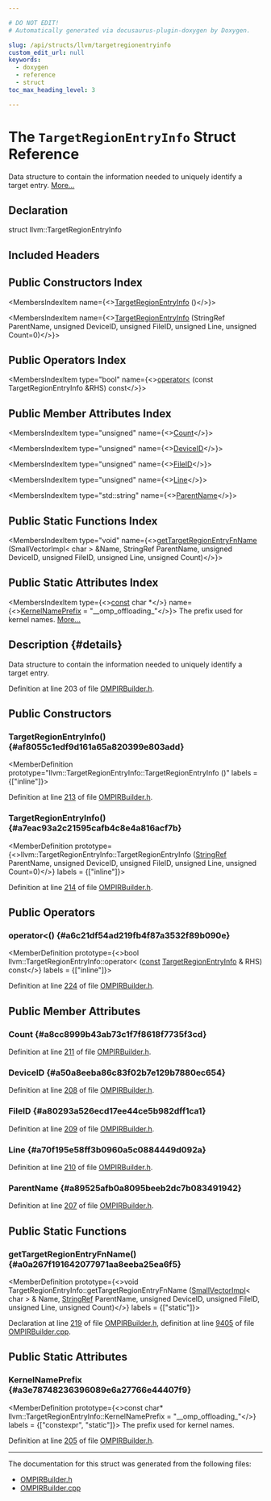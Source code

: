 ```yaml
---

# DO NOT EDIT!
# Automatically generated via docusaurus-plugin-doxygen by Doxygen.

slug: /api/structs/llvm/targetregionentryinfo
custom_edit_url: null
keywords:
  - doxygen
  - reference
  - struct
toc_max_heading_level: 3

---
```





# The `TargetRegionEntryInfo` Struct Reference

<DoxygenPage pluginConfig={pluginConfig}>

Data structure to contain the information needed to uniquely identify a target entry. <a href="#details">More...</a>

## Declaration

<CodeBlock>struct llvm::TargetRegionEntryInfo</CodeBlock>

## Included Headers

<IncludesList>
<IncludesListItem
  filePath="llvm/Frontend/OpenMP/OMPIRBuilder.h"
  permalink="/docs/api/files/include/include/llvm/include/llvm/frontend/include/llvm/frontend/openmp/ompirbuilder-h"
  isLocal="true" />
</IncludesList>

## Public Constructors Index

<MembersIndex>

<MembersIndexItem
  name={<><a href="#af8055c1edf9d161a65a820399e803add">TargetRegionEntryInfo</a> ()</>}>
</MembersIndexItem>

<MembersIndexItem
  name={<><a href="#a7eac93a2c21595cafb4c8e4a816acf7b">TargetRegionEntryInfo</a> (StringRef ParentName, unsigned DeviceID, unsigned FileID, unsigned Line, unsigned Count=0)</>}>
</MembersIndexItem>

</MembersIndex>

## Public Operators Index

<MembersIndex>

<MembersIndexItem
  type="bool"
  name={<><a href="#a6c21df54ad219fb4f87a3532f89b090e">operator&lt;</a> (const TargetRegionEntryInfo &amp;RHS) const</>}>
</MembersIndexItem>

</MembersIndex>

## Public Member Attributes Index

<MembersIndex>

<MembersIndexItem
  type="unsigned"
  name={<><a href="#a8cc8999b43ab73c1f7f8618f7735f3cd">Count</a></>}>
</MembersIndexItem>

<MembersIndexItem
  type="unsigned"
  name={<><a href="#a50a8eeba86c83f02b7e129b7880ec654">DeviceID</a></>}>
</MembersIndexItem>

<MembersIndexItem
  type="unsigned"
  name={<><a href="#a80293a526ecd17ee44ce5b982dff1ca1">FileID</a></>}>
</MembersIndexItem>

<MembersIndexItem
  type="unsigned"
  name={<><a href="#a70f195e58ff3b0960a5c0884449d092a">Line</a></>}>
</MembersIndexItem>

<MembersIndexItem
  type="std::string"
  name={<><a href="#a89525afb0a8095beeb2dc7b083491942">ParentName</a></>}>
</MembersIndexItem>

</MembersIndex>

## Public Static Functions Index

<MembersIndex>

<MembersIndexItem
  type="void"
  name={<><a href="#a0a267f191642077971aa8eeba25ea6f5">getTargetRegionEntryFnName</a> (SmallVectorImpl&lt; char &gt; &amp;Name, StringRef ParentName, unsigned DeviceID, unsigned FileID, unsigned Line, unsigned Count)</>}>
</MembersIndexItem>

</MembersIndex>

## Public Static Attributes Index

<MembersIndex>

<MembersIndexItem
  type={<><a href="/docs/api/files/lib/lib/target/lib/target/aarch64/aarch64promoteconstant-cpp/#a90f8350fecae261c25be85d38b451bff">const</a> char &#42;</>}
  name={<><a href="#a3e78748236396089e6a27766e44407f9">KernelNamePrefix</a> = &quot;&#95;&#95;omp&#95;offloading&#95;&quot;</>}>
The prefix used for kernel names. <a href="#a3e78748236396089e6a27766e44407f9">More...</a>
</MembersIndexItem>

</MembersIndex>

## Description {#details}

Data structure to contain the information needed to uniquely identify a target entry.

Definition at line 203 of file <a href="/docs/api/files/include/include/llvm/include/llvm/frontend/include/llvm/frontend/openmp/ompirbuilder-h">OMPIRBuilder.h</a>.

<SectionDefinition>

## Public Constructors

### TargetRegionEntryInfo() {#af8055c1edf9d161a65a820399e803add}

<MemberDefinition
  prototype="llvm::TargetRegionEntryInfo::TargetRegionEntryInfo ()"
  labels = {["inline"]}>

Definition at line <a href="/docs/api/files/include/include/llvm/include/llvm/frontend/include/llvm/frontend/openmp/ompirbuilder-h/#l00213">213</a> of file <a href="/docs/api/files/include/include/llvm/include/llvm/frontend/include/llvm/frontend/openmp/ompirbuilder-h">OMPIRBuilder.h</a>.
</MemberDefinition>

### TargetRegionEntryInfo() {#a7eac93a2c21595cafb4c8e4a816acf7b}

<MemberDefinition
  prototype={<>llvm::TargetRegionEntryInfo::TargetRegionEntryInfo (<a href="/docs/api/classes/llvm/stringref">StringRef</a> ParentName, unsigned DeviceID, unsigned FileID, unsigned Line, unsigned Count=0)</>}
  labels = {["inline"]}>

Definition at line <a href="/docs/api/files/include/include/llvm/include/llvm/frontend/include/llvm/frontend/openmp/ompirbuilder-h/#l00214">214</a> of file <a href="/docs/api/files/include/include/llvm/include/llvm/frontend/include/llvm/frontend/openmp/ompirbuilder-h">OMPIRBuilder.h</a>.
</MemberDefinition>

</SectionDefinition>

<SectionDefinition>

## Public Operators

### operator&lt;() {#a6c21df54ad219fb4f87a3532f89b090e}

<MemberDefinition
  prototype={<>bool llvm::TargetRegionEntryInfo::operator&lt; (<a href="/docs/api/files/lib/lib/target/lib/target/aarch64/aarch64promoteconstant-cpp/#a90f8350fecae261c25be85d38b451bff">const</a> <a href="/docs/api/structs/llvm/targetregionentryinfo">TargetRegionEntryInfo</a> &amp; RHS) const</>}
  labels = {["inline"]}>

Definition at line <a href="/docs/api/files/include/include/llvm/include/llvm/frontend/include/llvm/frontend/openmp/ompirbuilder-h/#l00224">224</a> of file <a href="/docs/api/files/include/include/llvm/include/llvm/frontend/include/llvm/frontend/openmp/ompirbuilder-h">OMPIRBuilder.h</a>.
</MemberDefinition>

</SectionDefinition>

<SectionDefinition>

## Public Member Attributes

### Count {#a8cc8999b43ab73c1f7f8618f7735f3cd}

<MemberDefinition
  prototype="unsigned llvm::TargetRegionEntryInfo::Count">

Definition at line <a href="/docs/api/files/include/include/llvm/include/llvm/frontend/include/llvm/frontend/openmp/ompirbuilder-h/#l00211">211</a> of file <a href="/docs/api/files/include/include/llvm/include/llvm/frontend/include/llvm/frontend/openmp/ompirbuilder-h">OMPIRBuilder.h</a>.
</MemberDefinition>

### DeviceID {#a50a8eeba86c83f02b7e129b7880ec654}

<MemberDefinition
  prototype="unsigned llvm::TargetRegionEntryInfo::DeviceID">

Definition at line <a href="/docs/api/files/include/include/llvm/include/llvm/frontend/include/llvm/frontend/openmp/ompirbuilder-h/#l00208">208</a> of file <a href="/docs/api/files/include/include/llvm/include/llvm/frontend/include/llvm/frontend/openmp/ompirbuilder-h">OMPIRBuilder.h</a>.
</MemberDefinition>

### FileID {#a80293a526ecd17ee44ce5b982dff1ca1}

<MemberDefinition
  prototype="unsigned llvm::TargetRegionEntryInfo::FileID">

Definition at line <a href="/docs/api/files/include/include/llvm/include/llvm/frontend/include/llvm/frontend/openmp/ompirbuilder-h/#l00209">209</a> of file <a href="/docs/api/files/include/include/llvm/include/llvm/frontend/include/llvm/frontend/openmp/ompirbuilder-h">OMPIRBuilder.h</a>.
</MemberDefinition>

### Line {#a70f195e58ff3b0960a5c0884449d092a}

<MemberDefinition
  prototype="unsigned llvm::TargetRegionEntryInfo::Line">

Definition at line <a href="/docs/api/files/include/include/llvm/include/llvm/frontend/include/llvm/frontend/openmp/ompirbuilder-h/#l00210">210</a> of file <a href="/docs/api/files/include/include/llvm/include/llvm/frontend/include/llvm/frontend/openmp/ompirbuilder-h">OMPIRBuilder.h</a>.
</MemberDefinition>

### ParentName {#a89525afb0a8095beeb2dc7b083491942}

<MemberDefinition
  prototype="std::string llvm::TargetRegionEntryInfo::ParentName">

Definition at line <a href="/docs/api/files/include/include/llvm/include/llvm/frontend/include/llvm/frontend/openmp/ompirbuilder-h/#l00207">207</a> of file <a href="/docs/api/files/include/include/llvm/include/llvm/frontend/include/llvm/frontend/openmp/ompirbuilder-h">OMPIRBuilder.h</a>.
</MemberDefinition>

</SectionDefinition>

<SectionDefinition>

## Public Static Functions

### getTargetRegionEntryFnName() {#a0a267f191642077971aa8eeba25ea6f5}

<MemberDefinition
  prototype={<>void TargetRegionEntryInfo::getTargetRegionEntryFnName (<a href="/docs/api/classes/llvm/smallvectorimpl">SmallVectorImpl</a>&lt; char &gt; &amp; Name, <a href="/docs/api/classes/llvm/stringref">StringRef</a> ParentName, unsigned DeviceID, unsigned FileID, unsigned Line, unsigned Count)</>}
  labels = {["static"]}>

Declaration at line <a href="/docs/api/files/include/include/llvm/include/llvm/frontend/include/llvm/frontend/openmp/ompirbuilder-h/#l00219">219</a> of file <a href="/docs/api/files/include/include/llvm/include/llvm/frontend/include/llvm/frontend/openmp/ompirbuilder-h">OMPIRBuilder.h</a>, definition at line <a href="/docs/api/files/lib/lib/frontend/lib/frontend/openmp/ompirbuilder-cpp/#l09405">9405</a> of file <a href="/docs/api/files/lib/lib/frontend/lib/frontend/openmp/ompirbuilder-cpp">OMPIRBuilder.cpp</a>.
</MemberDefinition>

</SectionDefinition>

<SectionDefinition>

## Public Static Attributes

### KernelNamePrefix {#a3e78748236396089e6a27766e44407f9}

<MemberDefinition
  prototype={<>const char&#42; llvm::TargetRegionEntryInfo::KernelNamePrefix = &quot;&#95;&#95;omp&#95;offloading&#95;&quot;</>}
  labels = {["constexpr", "static"]}>
The prefix used for kernel names.

Definition at line <a href="/docs/api/files/include/include/llvm/include/llvm/frontend/include/llvm/frontend/openmp/ompirbuilder-h/#l00205">205</a> of file <a href="/docs/api/files/include/include/llvm/include/llvm/frontend/include/llvm/frontend/openmp/ompirbuilder-h">OMPIRBuilder.h</a>.
</MemberDefinition>

</SectionDefinition>

<hr/>

The documentation for this struct was generated from the following files:

<ul>
<li><a href="/docs/api/files/include/include/llvm/include/llvm/frontend/include/llvm/frontend/openmp/ompirbuilder-h">OMPIRBuilder.h</a></li>
<li><a href="/docs/api/files/lib/lib/frontend/lib/frontend/openmp/ompirbuilder-cpp">OMPIRBuilder.cpp</a></li>
</ul>

</DoxygenPage>

